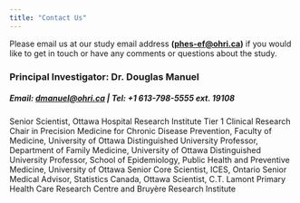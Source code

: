 ```yaml
---
title: "Contact Us"
---
```


Please email us at our study email address **([phes-ef\@ohri.ca](mailto:phes-ef@ohri.ca){.email})** if you would like to get in touch or have any comments or questions about the study.

### Principal Investigator: Dr. Douglas Manuel 
##### Email: [dmanuel\@ohri.ca](mailto:dmanuel@ohri.ca){.email} | Tel: +1 613-798-5555 ext. 19108

Senior Scientist, Ottawa Hospital Research Institute
Tier 1 Clinical Research Chair in Precision Medicine for Chronic Disease Prevention, Faculty of Medicine, University of Ottawa
Distinguished University Professor, Department of Family Medicine, University of Ottawa
Distinguished University Professor, School of Epidemiology, Public Health and Preventive Medicine, University of Ottawa
Senior Core Scientist, ICES, Ontario
Senior Medical Advisor, Statistics Canada, Ottawa
Scientist, C.T. Lamont Primary Health Care Research Centre and Bruyère Research Institute

